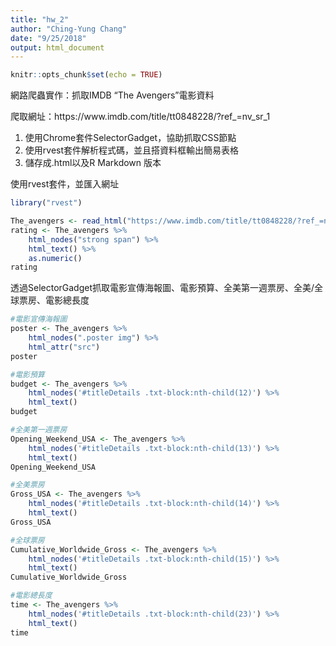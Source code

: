 ```yaml
---
title: "hw_2"
author: "Ching-Yung Chang"
date: "9/25/2018"
output: html_document
---
```


```r
knitr::opts_chunk$set(echo = TRUE)
```

網路爬蟲實作：抓取IMDB "The Avengers"電影資料

爬取網址：https://www.imdb.com/title/tt0848228/?ref_=nv_sr_1

1. 使用Chrome套件SelectorGadget，協助抓取CSS節點
2. 使用rvest套件解析程式碼，並且搭資料框輸出簡易表格
3. 儲存成.html以及R Markdown 版本


使用rvest套件，並匯入網址

```r
library("rvest")
```

```r
The_avengers <- read_html("https://www.imdb.com/title/tt0848228/?ref_=nv_sr_1")
rating <- The_avengers %>%
    html_nodes("strong span") %>%
    html_text() %>%
    as.numeric()
rating
```

透過SelectorGadget抓取電影宣傳海報圖、電影預算、全美第一週票房、全美/全球票房、電影總長度

```r
#電影宣傳海報圖
poster <- The_avengers %>%
    html_nodes(".poster img") %>%
    html_attr("src")
poster
```

```r
#電影預算
budget <- The_avengers %>%
    html_nodes('#titleDetails .txt-block:nth-child(12)') %>%
    html_text()
budget
```

```r
#全美第一週票房
Opening_Weekend_USA <- The_avengers %>%
    html_nodes('#titleDetails .txt-block:nth-child(13)') %>%
    html_text()
Opening_Weekend_USA
```

```r
#全美票房
Gross_USA <- The_avengers %>%
    html_nodes('#titleDetails .txt-block:nth-child(14)') %>%
    html_text()
Gross_USA
```

```r
#全球票房
Cumulative_Worldwide_Gross <- The_avengers %>%
    html_nodes('#titleDetails .txt-block:nth-child(15)') %>%
    html_text()
Cumulative_Worldwide_Gross
```

```r
#電影總長度
time <- The_avengers %>%
    html_nodes('#titleDetails .txt-block:nth-child(23)') %>%
    html_text()
time
```




